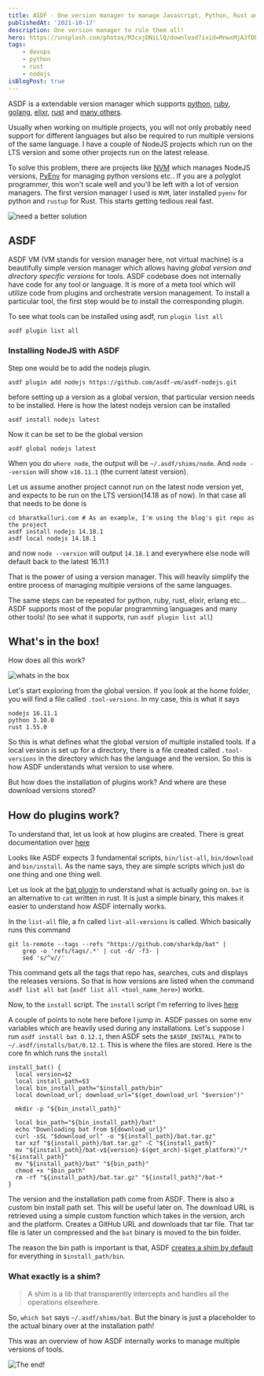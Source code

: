 ```yaml
---
title: ASDF - One version manager to manage Javascript, Python, Rust and more!
publishedAt: '2021-10-17'
description: One version manager to rule them all!
hero: https://unsplash.com/photos/M3cxjDNiLlQ/download?ixid=MnwxMjA3fDB8MXxzZWFyY2h8NHx8b3JkZXJ8fDB8fHx8MTYzOTE3NDc2OA&force=true&w=1920
tags:
    - devops
    - python
    - rust
    - nodejs
isBlogPost: true
---
```


ASDF is a extendable version manager which supports [python](https://github.com/danhper/asdf-python),
[ruby](https://github.com/asdf-vm/asdf-ruby), [golang](https://github.com/kennyp/asdf-golang),
[elixr](https://github.com/asdf-vm/asdf-elixir), [rust](https://github.com/code-lever/asdf-rust) and
[many others](https://asdf-vm.com/#/plugins-all?id=plugin-list).

Usually when working on multiple projects, you will not only probably need support for different languages but also be
required to run multiple versions of the same language. I have a couple of NodeJS projects which run on the LTS version
and some other projects run on the latest release.

To solve this problem, there are projects like [NVM](https://github.com/nvm-sh/nvm) which manages NodeJS versions,
[PyEnv](https://github.com/pyenv/pyenv) for managing python versions etc.. If you are a polyglot programmer, this
won't scale well and you'll be left with a lot of version managers. The first version manager I used is `NVM`, later
installed `pyenv` for python and `rustup` for Rust. This starts getting tedious real fast.

![need a better solution](https://media.giphy.com/media/8I3eD4CkqLOdMh70ko/giphy-downsized.gif)

## ASDF

ASDF VM (VM stands for version manager here, not virtual machine) is a beautifully simple version manager which allows
having _global version and directory specific versions_ for tools. ASDF codebase does not internally have code for any
tool or language. It is more of a meta tool which will utilize code from
plugins and orchestrate version management. To install a particular tool, the first step would be to install the
corresponding plugin.

To see what tools can be installed using asdf, run `plugin list all`

```shell
asdf plugin list all
```

### Installing NodeJS with ASDF

Step one would be to add the nodejs plugin.

```shell
asdf plugin add nodejs https://github.com/asdf-vm/asdf-nodejs.git
```

before setting up a version as a global version, that particular version needs to be installed. Here is how the latest
nodejs version can be installed

```shell
asdf install nodejs latest
```

Now it can be set to be the global version

```shell
asdf global nodejs latest
```

When you do `where node`, the output will be `~/.asdf/shims/node`. And `node --version` will show `v16.11.1` (the
current latest version).

Let us assume another project cannot run on the latest node version yet, and expects to be run on the LTS version(14.18
as of now). In that case all that needs to be done is

```shell
cd bharatkalluri.com # As an example, I'm using the blog's git repo as the project
asdf install nodejs 14.18.1
asdf local nodejs 14.18.1
```

and now `node --version` will output `14.18.1` and everywhere else node will default back to the latest 16.11.1

That is the power of using a version manager. This will heavily simplify the entire process of managing multiple
versions of the same languages.

The same steps can be repeated for python, ruby, rust, elixir, erlang etc... ASDF supports most of the popular programming
languages and many other tools! (to see what it supports, run `asdf plugin list all`)

## What's in the box!

How does all this work?

![whats in the box](https://media.giphy.com/media/ge91zAgmwUqLMqiH2c/giphy.gif)

Let's start exploring from the global version. If you look at the home folder, you will find a file called `.tool-versions`.
In my case, this is what it says

```shell
nodejs 16.11.1
python 3.10.0
rust 1.55.0
```

So this is what defines what the global version of multiple installed tools. If a local version is set up for a directory,
there is a file created called `.tool-versions` in the directory which has the language and the version. So this is how
ASDF understands what version to use where.

But how does the installation of plugins work? And where are these download versions stored?

## How do plugins work?

To understand that, let us look at how plugins are created. There is great documentation over
[here](http://asdf-vm.com/plugins/create.html)

Looks like ASDF expects 3 fundamental scripts, `bin/list-all`, `bin/download` and `bin/install`. As the name says,
they are simple scripts which just do one thing and one thing well.

Let us look at the [bat plugin](https://gitlab.com/wt0f/asdf-bat) to understand what is actually going on. `bat` is an
alternative to `cat` written in rust. It is just a simple binary, this makes it easier to understand how ASDF internally works.

In the `list-all` file, a fn called `list-all-versions` is called. Which basically runs this command

```shell
git ls-remote --tags --refs "https://github.com/sharkdp/bat" |
    grep -o 'refs/tags/.*' | cut -d/ -f3- |
    sed 's/^v//'
```

This command gets all the tags that repo has, searches, cuts and displays the releases versions. So that is how versions
are listed when the command `asdf list all bat` (`asdf list all <tool_name_here>`) works.

Now, to the `install` script. The `install` script I'm referring to lives [here](https://gitlab.com/wt0f/asdf-bat/-/blob/master/bin/install)

A couple of points to note here before I jump in. ASDF passes on some env variables which are heavily used during any installations.
Let's suppose I run `asdf install bat 0.12.1`, then ASDF sets the `$ASDF_INSTALL_PATH` to `~/.asdf/installs/bat/0.12.1`.
This is where the files are stored. Here is the core fn which runs the `install`

```shell
install_bat() {
  local version=$2
  local install_path=$3
  local bin_install_path="$install_path/bin"
  local download_url; download_url="$(get_download_url "$version")"

  mkdir -p "${bin_install_path}"

  local bin_path="${bin_install_path}/bat"
  echo "Downloading bat from ${download_url}"
  curl -sSL "$download_url" -o "${install_path}/bat.tar.gz"
  tar xzf "${install_path}/bat.tar.gz" -C "${install_path}"
  mv "${install_path}/bat-v${version}-$(get_arch)-$(get_platform)"/* "${install_path}"
  mv "${install_path}/bat" "${bin_path}"
  chmod +x "$bin_path"
  rm -rf "${install_path}/bat.tar.gz" "${install_path}"/bat-*
}

```

The version and the installation path come from ASDF. There is also a custom bin install path set. This will be useful
later on. The download URL is retrieved using a simple custom function which takes in the version, arch and the platform.
Creates a GitHub URL and downloads that tar file. That tar file is later un compressed and the `bat` binary is moved
to the bin folder.

The reason the bin path is important is that, ASDF [creates a shim by default](http://asdf-vm.com/plugins/create.html#environment-variables)
for everything in `$install_path/bin`.

### What exactly is a shim?

> A shim is a lib that transparently intercepts and handles all the operations elsewhere.

So, `which bat` says `~/.asdf/shims/bat`. But the binary is just a placeholder to the actual binary over at the installation
path!

This was an overview of how ASDF internally works to manage multiple versions of tools.

![The end!](https://media.giphy.com/media/lD76yTC5zxZPG/giphy.gif)
